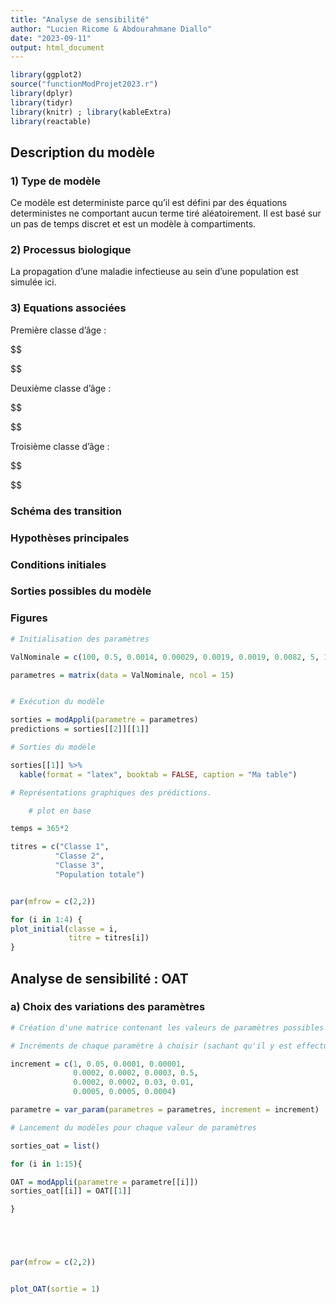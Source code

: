 ```yaml
---
title: "Analyse de sensibilité"
author: "Lucien Ricome & Abdourahmane Diallo"
date: "2023-09-11"
output: html_document
---
```


```r

library(ggplot2)
source("functionModProjet2023.r")
library(dplyr)
library(tidyr)
library(knitr) ; library(kableExtra)
library(reactable)

```


## Description du modèle

### 1) Type de modèle

Ce modèle est deterministe parce qu'il est défini par des équations deterministes ne comportant aucun terme tiré aléatoirement. Il est basé sur un pas de temps discret et est un modèle à compartiments.

### 2) Processus biologique

La propagation d'une maladie infectieuse au sein d'une population est simulée ici. 


### 3) Equations associées

Première classe d'âge : 

$$\begin{cases}
A_{S,t+1} = A_{S,t}\times(1-m_1-t-trans\times \frac{N_{I,t}}{N}) + loss \times A_{R,t} + max(0 , sr \times portée \times \sum_{i=1}^{4} B_{i, t} \times f_2 + \sum_{i=1}^{4} C_{i, t} \times f_3 \times (1- \frac{N}{K})) \\
A_{E,t+1} = A_{E,t}\times(1-m_1-t-lat) + trans \times A_{1,t} \times  A_{S,t} \times \frac{N_I}{N} \\
A_{I,t+1} = A_{I,t}\times(1-m_1-t-madd - rec) + lat \times A_{E,t} \\
A_{R,t+1} = A_{R,t}\times(1-m_1-t-loss) + rec \times A_{I,t} \\

\end{cases}$$

Deuxième classe d'âge : 

$$\begin{cases}

B_{S,t+1} = A_{S,t}\times t_1 + B_{S,t} \times (1-m_2 - t_2 - trans \times \frac{N_{I,t}}{N_t})+ loss \times B_{R,t} \\
B_{E,t+1} = A_{E,t}\times t_1 + B_{E,t} \times (1-m_2 - t_2 - lat) + trans \times B_{S,t} \times \frac {N_{I,t}}{N_t} \\
B_{I,t+1} = = A_{I,t}\times t_1 + B_{I,t} \times (1-m_2 - t_2 - madd - rec) + lat \times B_{2,t} \\
B_{R,t+1} = A_{R,t}\times t_1 + B_{R,t} \times (1-m_2 - t_2 - loss) + rec \times B_{3,t} \\

\end{cases}$$

Troisième classe d'âge : 
 
$$\begin{cases}

C_{S,t+1} = B_{S,t}\times t_2 + C_{S,t} \times (1-m_3 - trans \times \frac{N_{I,t}}{N_t}) + loss \times C_{R,t} \\
C_{E,t+1} = B_{E,t}\times t_2 + C_{E,t} \times (1-m_3 - lat) + trans \times C_{S,t} \times \frac {N_{I,t}}{N_t} \\
C_{I,t+1} = = B_{I,t}\times t_2 + C_{I,t} \times (1-m_3 -  madd - rec) + lat \times C_{2,t} \\
C_{R,t+1} = B_{R,t}\times t_2 + C_{R,t} \times (1-m_3 - t_2 - loss) + rec \times B_{3,t} \\

\end{cases}$$

### Schéma des transition

### Hypothèses principales

### Conditions initiales

### Sorties possibles du modèle

### Figures 

```r

# Initialisation des paramètres 

ValNominale = c(100, 0.5, 0.0014, 0.00029, 0.0019, 0.0019, 0.0082, 5, 1/365, 1/365, 0.3, 1/5, 1/20, 1/100, 0.001)

parametres = matrix(data = ValNominale, ncol = 15)


# Exécution du modèle

sorties = modAppli(parametre = parametres) 
predictions = sorties[[2]][[1]]

# Sorties du modèle

sorties[[1]] %>%
  kable(format = "latex", booktab = FALSE, caption = "Ma table")

# Représentations graphiques des prédictions.

    # plot en base

temps = 365*2

titres = c("Classe 1",
          "Classe 2",
          "Classe 3",
          "Population totale")


par(mfrow = c(2,2))

for (i in 1:4) {
plot_initial(classe = i, 
             titre = titres[i])
}


```
## Analyse de sensibilité : OAT

### a) Choix des variations des paramètres


```r



# Création d'une matrice contenant les valeurs de paramètres possibles

# Incréments de chaque paramètre à choisir (sachant qu'il y est effectué 10 itérations)

increment = c(1, 0.05, 0.0001, 0.00001, 
              0.0002, 0.0002, 0.0003, 0.5, 
              0.0002, 0.0002, 0.03, 0.01, 
              0.0005, 0.0005, 0.0004)

parametre = var_param(parametres = parametres, increment = increment)

# Lancement du modèles pour chaque valeur de paramètres

sorties_oat = list()

for (i in 1:15){

OAT = modAppli(parametre = parametre[[i]])
sorties_oat[[i]] = OAT[[1]]

}





par(mfrow = c(2,2))


plot_OAT(sortie = 1)



```

